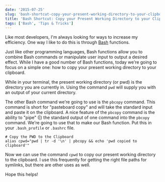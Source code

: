 ```yaml
---
date: '2015-07-25'
slug: 'bash-shortcut-copy-your-present-working-directory-to-your-clipboard'
title: 'Bash Shortcut: Copy your Present Working Directory to your Clipboard'
tags: ['Bash', 'Tips & Tricks']
---
```


Like most developers, I'm always looking for ways to increase my efficiency. One way I like to do this is through [Bash](<https://en.wikipedia.org/wiki/Bash_(Unix_shell)>) functions.

Just like other programming languages, Bash functions allow you to combine Bash commands or manipulate user input to output a desired effect. While I have a good number of Bash functions, today we're going to focus on a simple one: how to copy your present working directory to your clipboard.

While in your terminal, the present working directory (or pwd) is the directory you are currently in. Using the command `pwd` will supply you with an output of your current directory.

The other Bash command we're going to use is the `pbcopy` command. This command is short for "pasteboard copy" and will take the standard input and paste it on the clipboard. A nice feature of the `pbcopy` command is the ability to "pipe" (|) the standard output of one command into the `pbcopy` command. We're going to use that to make our Bash function. Put this in your `.bash_profile` or `.bashrc` file.

```
# Copy the PWD to the Clipboard
alias cpwd="pwd | tr -d '\n' | pbcopy && echo 'pwd copied to clipboard'"

```

Now we can use the command `cpwd` to copy our present working directory to the clipboard. I use this frequently for getting the right file paths for symlinks, but there are other uses as well.

Hope this helps!
